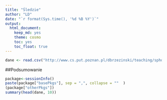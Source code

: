 ```yaml
---
title: "Śledzie"
author: "LD"
date: "`r format(Sys.time(), '%d %B %Y')`"
output: 
  html_document: 
    keep_md: yes
    theme: cosmo
    toc: yes
    toc_float: true
---
```

```r
dane <- read.csv("http://www.cs.put.poznan.pl/dbrzezinski/teaching/sphd/sledzie.csv")
```

##Podsumowanie
```r
package<-sessionInfo()
paste(package["basePkgs"], sep = ",", collapse = ""  )
(package["otherPkgs"])
summary(head(dane, 10))
```